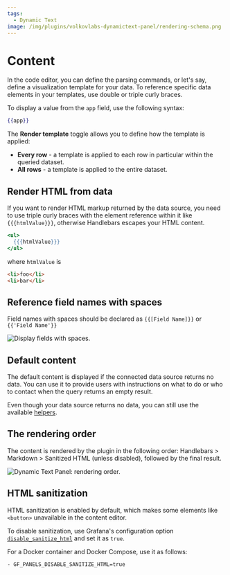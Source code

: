 ```yaml
---
tags:
  - Dynamic Text
image: /img/plugins/volkovlabs-dynamictext-panel/rendering-schema.png
---
```



# Content

In the code editor, you can define the parsing commands, or let's say, define a visualization template for your data. To reference specific data elements in your templates, use double or triple curly braces.

To display a value from the `app` field, use the following syntax:

```handlebars
{{app}}
```

The **Render template** toggle allows you to define how the template is applied:

- **Every row** - a template is applied to each row in particular within the queried dataset.
- **All rows** - a template is applied to the entire dataset.

## Render HTML from data

If you want to render HTML markup returned by the data source, you need to use triple curly braces with the element reference within it like `{{{htmlValue}}}`, otherwise Handlebars escapes your HTML content.

```handlebars
<ul>
  {{{htmlValue}}}
</ul>
```

where `htmlValue` is

```html
<li>foo</li>
<li>bar</li>
```

## Reference field names with spaces

Field names with spaces should be declared as `{{[Field Name]}}` or `{{'Field Name'}}`

<Image
  title="Display fields with spaces."
  src="/img/plugins/volkovlabs-dynamictext-panel/fields.png"
/>

## Default content

The default content is displayed if the connected data source returns no data. You can use it to provide users with instructions on what to do or who to contact when the query returns an empty result.

Even though your data source returns no data, you can still use the available [helpers](/plugins/volkovlabs-dynamictext-panel/helpers).

## The rendering order

The content is rendered by the plugin in the following order: Handlebars > Markdown > Sanitized HTML (unless disabled), followed by the final result.

<Image
  title="Dynamic Text Panel: rendering order."
  src="/img/plugins/volkovlabs-dynamictext-panel/rendering-schema.png"
/>

## HTML sanitization

HTML sanitization is enabled by default, which makes some elements like `<button>` unavailable in the content editor.

To disable sanitization, use Grafana's configuration option [`disable_sanitize_html`](https://grafana.com/docs/grafana/latest/setup-grafana/configure-grafana/#disable_sanitize_html) and set it as `true`.

For a Docker container and Docker Compose, use it as follows:

```bash
- GF_PANELS_DISABLE_SANITIZE_HTML=true
```
